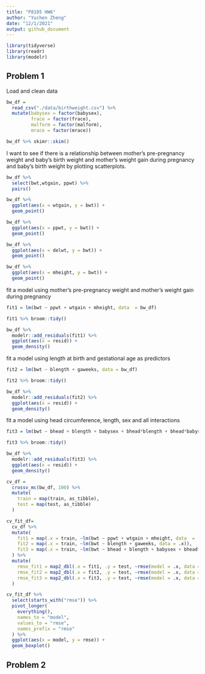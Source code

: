```yaml
---
title: "P8105 HW6"
author: "Yuchen Zheng"
date: "12/1/2021"
output: github_document
---
```


```r
library(tidyverse)
library(readr)
library(modelr)
```

## Problem 1

Load and clean data
```r
bw_df = 
  read_csv("./data/birthweight.csv") %>% 
  mutate(babysex = factor(babysex),
         frace = factor(frace),
         malform = factor(malform),
         mrace = factor(mrace)) 

bw_df %>% skimr::skim()
```

I want to see if there is a relationship between mother's pre-pregnancy weight and baby's birth weight and mother's weight gain during pregnancy and baby's birth weight by plotting scatterplots.
```r
bw_df %>% 
  select(bwt,wtgain, ppwt) %>% 
  pairs()

bw_df %>% 
  ggplot(aes(x = wtgain, y = bwt)) +
  geom_point()

bw_df %>% 
  ggplot(aes(x = ppwt, y = bwt)) +
  geom_point()

bw_df %>% 
  ggplot(aes(x = delwt, y = bwt)) +
  geom_point()

bw_df %>% 
  ggplot(aes(x = mheight, y = bwt)) +
  geom_point()
```

fit a model using mother's pre-pregnancy weight and mother's weight gain during pregnancy
```r
fit1 = lm(bwt ~ ppwt + wtgain + mheight, data  = bw_df)

fit1 %>% broom::tidy()

```

```r
bw_df %>% 
  modelr::add_residuals(fit1) %>% 
  ggplot(aes(x = resid)) +
  geom_density() 
```

fit a model using length at birth and gestational age as predictors
```r
fit2 = lm(bwt ~ blength + gaweeks, data = bw_df)

fit2 %>% broom::tidy()

bw_df %>% 
  modelr::add_residuals(fit2) %>% 
  ggplot(aes(x = resid)) +
  geom_density() 
```

fit a model using head circumference, length, sex and all interactions
```r
fit3 = lm(bwt ~ bhead + blength + babysex + bhead*blength + bhead*babysex + blength*babysex + bhead*blength*babysex, data = bw_df)

fit3 %>% broom::tidy()

bw_df %>% 
  modelr::add_residuals(fit3) %>% 
  ggplot(aes(x = resid)) +
  geom_density() 
```

```r
cv_df = 
  crossv_mc(bw_df, 100) %>% 
  mutate(
    train = map(train, as_tibble),
    test = map(test, as_tibble)
  )

cv_fit_df=
  cv_df %>% 
  mutate(
    fit1 = map(.x = train, ~lm(bwt ~ ppwt + wtgain + mheight, data  = .x)),
    fit2 = map(.x = train, ~lm(bwt ~ blength + gaweeks, data = .x)),
    fit3 = map(.x = train, ~lm(bwt ~ bhead + blength + babysex + bhead*blength + bhead*babysex + blength*babysex + bhead*blength*babysex, data = .x))
  ) %>% 
  mutate(
    rmse_fit1 = map2_dbl(.x = fit1, .y = test, ~rmse(model = .x, data = .y)),
    rmse_fit2 = map2_dbl(.x = fit2, .y = test, ~rmse(model = .x, data = .y)),
    rmse_fit3 = map2_dbl(.x = fit3, .y = test, ~rmse(model = .x, data = .y)),
  )

cv_fit_df %>% 
  select(starts_with("rmse")) %>% 
  pivot_longer(
    everything(),
    names_to = "model",
    values_to = "rmse",
    names_prefix = "rmse"
  ) %>% 
  ggplot(aes(x = model, y = rmse)) +
  geom_boxplot()
```

## Problem 2


